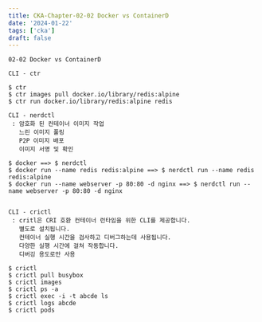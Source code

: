 ```yaml
---
title: CKA-Chapter-02-02 Docker vs ContainerD
date: '2024-01-22'
tags: ['cka']
draft: false
---
```


```
02-02 Docker vs ContainerD
```

```
CLI - ctr

$ ctr
$ ctr images pull docker.io/library/redis:alpine
$ ctr run docker.io/library/redis:alpine redis

CLI - nerdctl
 : 암호화 된 컨테이너 이미지 작업
   느린 이미지 풀링
   P2P 이미지 배포
   이미지 서명 및 확인
 
$ docker ==> $ nerdctl
$ docker run --name redis redis:alpine ==> $ nerdctl run --name redis redis:alpine
$ docker run --name webserver -p 80:80 -d nginx ==> $ nerdctl run --name webserver -p 80:80 -d nginx


CLI - crictl
 : critl은 CRI 호환 컨테이너 런타임을 위한 CLI를 제공합니다.
   별도로 설치됩니다.
   컨테이너 실행 시간을 검사하고 디버그하는데 사용됩니다.
   다양한 실행 시간에 걸쳐 작동합니다.
   디버깅 용도로만 사용

$ crictl
$ crictl pull busybox
$ crictl images
$ crictl ps -a
$ crictl exec -i -t abcde ls
$ crictl logs abcde
$ crictl pods

```